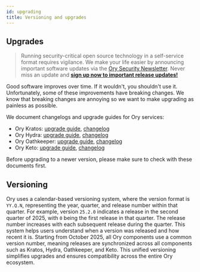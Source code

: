 ```yaml
---
id: upgrading
title: Versioning and upgrades
---
```


## Upgrades

> Running security-critical open source technology in a self-service format requires vigilance. We make your life easier by
> announcing important software updates via the [Ory Security Newsletter](https://www.ory.com/l/sign-up-newsletter). Never miss an
> update and **[sign up now to important release updates!](https://www.ory.com/l/sign-up-newsletter)**

Good software improves over time. If it wouldn't, you shouldn't use it. Unfortunately, some of these improvements have breaking
changes. We know that breaking changes are annoying so we want to make upgrading as painless as possible.

We document changelogs and upgrade guides for Ory services:

- Ory Kratos: [upgrade guide](../kratos/guides/upgrade), [changelog](https://github.com/ory/kratos/blob/master/CHANGELOG.md)
- Ory Hydra: [upgrade guide](https://github.com/ory/hydra/blob/master/UPGRADE.md),
  [changelog](https://github.com/ory/hydra/blob/master/CHANGELOG.md)
- Ory Oathkeeper: [upgrade guide](https://github.com/ory/oathkeeper/blob/master/UPGRADE.md),
  [changelog](https://github.com/ory/oathkeeper/blob/master/CHANGELOG.md)
- Ory Keto: [upgrade guide](https://github.com/ory/keto/blob/master/UPGRADE.md),
  [changelog](https://github.com/ory/keto/blob/master/CHANGELOG.md)

Before upgrading to a newer version, please make sure to check with these documents first.

## Versioning

Ory uses a calendar-based versioning system, where the version format is `YY.Q.N`, representing the year, quarter, and release
number within that quarter. For example, version `25.2.0` indicates a release in the second quarter of 2025, with `0` being the
first release in that quarter. The release number increases with each subsequent release during the quarter. This system helps
users understand when a version was released and how recent it is. Starting from October 2025, all Ory components use a common
version number, meaning releases are synchronized across all components such as Kratos, Hydra, Oathkeeper, and Keto. This unified
versioning simplifies upgrades and ensures compatibility across the entire Ory ecosystem.
